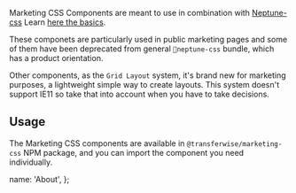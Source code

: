 Marketing CSS Components are meant to use in combination with <a href="https://transferwise.github.io/neptune-web/styles">Neptune-css</a> Learn <a href="https://transferwise.github.io/neptune-web/about/Styles"> here the basics</a>.

These componets are particularly used in public marketing pages and some of them have been deprecated from general `neptune-css` bundle, which has a product orientation.

Other components, as the `Grid Layout` system, it's brand new for marketing purposes, a lightweight simple way to create layouts. This system doesn't support IE11 so take that into account when you have to take decisions.

## Usage

The Marketing CSS components are available in `@transferwise/marketing-css` NPM package, and you can import the component you need individually.



  name: 'About',
};

